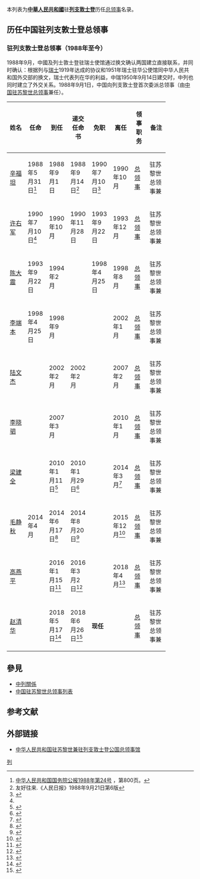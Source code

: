 本列表为'''[[中華人民共和國|中華人民共和國]]'''驻'''[[列支敦士登|列支敦士登]]'''历任[[总领事|总领事]]名录。

== 历任中国驻列支敦士登总领事 ==
=== {{PRC}}驻列支敦士登总领事（1988年至今） ===
1988年9月，中國及列士敦士登驻瑞士使馆通过换文确认两国建立直接联系，并同时确认：根据列与[[瑞士|瑞士]]1919年达成的协议和1951年瑞士驻华公使馆同中华人民共和国外交部的换文，瑞士代表列在华的利益，中瑞1950年9月14日建交时，中列也同时建立了外交关系。1988年9月1日，中国向列支敦士登首次委派总领事（由[[中国驻苏黎世总领事列表|中国驻苏黎世总领事]]兼任）。
{| class="wikitable"
|-
! width=12% |姓名
! width=10% |任命
! width=10% |到任
! width=10% |递交任命书
! width=10% |免职
! width=10% |离任
! width=10% |领事职务
! width=13% colspan="2" |备注
|-
| [[辛福坦|辛福坦]]
| 1988年5月31日<ref>[http://www.gov.cn/gongbao/shuju/1988/gwyb198824.pdf 中华人民共和国国务院公报1988年第24号] {{Wayback|url=http://www.gov.cn/gongbao/shuju/1988/gwyb198824.pdf |date=20150507020922 }}，第800页。</ref>
| 1988年9月1日
| 1988年9月14日<ref>友好往来.《人民日报》1988年9月21日第6版</ref>
| 1990年7月10日<ref name=gb9029>{{Cite web |url=http://www.gov.cn/gongbao/shuju/1990/gwyb199029.pdf |title=《国务院公报》1990年第29号 |accessdate=2020-10-29 |archive-date=2015-06-15 |archive-url=https://web.archive.org/web/20150615024152/http://www.gov.cn/gongbao/shuju/1990/gwyb199029.pdf |dead-url=no }}</ref>
| 1990年10月
| [[总领事|总领事]]
| 驻苏黎世总领事兼
|-
| [[许右军|许右军]]
| 1990年7月10日<ref name=gb9029/>
| 1990年10月
| 1990年11月28日
| 1993年9月22日
| 1993年12月
| [[总领事|总领事]]
| 驻苏黎世总领事兼
|-
|[[陈大震_(外交官)|陈大震]]
| 1993年9月22日
| 1994年2月
|
| 1998年4月25日
| 1998年8月
| [[总领事|总领事]]
| 驻苏黎世总领事兼
|-
| [[李端本|李端本]]
| 1998年4月25日
| 1998年9月
|
|
| 2002年1月
| [[总领事|总领事]]
| 驻苏黎世总领事兼
|-
| [[陆文杰|陆文杰]]
|
| 2002年2月
| 2002年2月
|
| 2007年2月
| [[总领事|总领事]]
| 驻苏黎世总领事兼
|-
| [[李晓驷|李晓驷]]
|
| 2007年3月
|
|
| 2010年1月
| [[总领事|总领事]]
| 驻苏黎世总领事兼
|-
| [[梁建全|梁建全]]
|
| 2010年1月11日<ref>{{Cite web |url = http://zurich.china-consulate.org/chn/zlghd/t651064.htm |title = 梁建全总领事抵达苏黎世履新 |author = 中华人民共和国驻苏黎世兼驻列支敦士登公国总领事馆 |date = 2010-01-12 |language = zh |accessdate = 2018-08-25 |archive-date = 2018-08-26 |archive-url = https://web.archive.org/web/20180826005046/http://zurich.china-consulate.org/chn/zlghd/t651064.htm |dead-url = no }}</ref>
| 2010年1月29日<ref>{{Cite web |url = http://zurich.china-consulate.org/chn/zlghd/t654782.htm |title = 梁建全总领事向列支敦士登外交局长递交领事任命书 |author = 中华人民共和国驻苏黎世兼驻列支敦士登公国总领事馆 |date = 2010-01-30 |language = zh |accessdate = 2018-12-20 |archive-date = 2018-12-20 |archive-url = https://web.archive.org/web/20181220231002/http://zurich.china-consulate.org/chn/zlghd/t654782.htm |dead-url = no }}</ref>
|
| 2014年3月<ref>{{Cite web |url = http://zurich.china-consulate.org/chn/zlghd/t1139366.htm |title = 梁建全总领事辞行拜会列支敦士登公国摄政王储阿洛伊斯 |author = 中华人民共和国驻苏黎世兼驻列支敦士登公国总领事馆 |date = 2014-03-20 |language = zh |accessdate = 2018-12-20 |archive-date = 2018-12-20 |archive-url = https://web.archive.org/web/20181220233839/http://zurich.china-consulate.org/chn/zlghd/t1139366.htm |dead-url = no }}</ref>
| [[总领事|总领事]]
| 驻苏黎世总领事兼
|-
| [[毛静秋|毛静秋]]
| 2014年4月
| 2014年6月17日<ref>{{Cite web |url = http://zurich.china-consulate.org/chn/zlghd/t1166316.htm |title = 毛静秋总领事抵达苏黎世履新 |author = 中华人民共和国驻苏黎世兼驻列支敦士登公国总领事馆 |date = 2014-06-17 |language = zh |accessdate = 2018-08-25 |archive-date = 2018-08-26 |archive-url = https://web.archive.org/web/20180826005044/http://zurich.china-consulate.org/chn/zlghd/t1166316.htm |dead-url = no }}</ref>
| 2014年8月20日<ref>{{Cite web |url = http://zurich.china-consulate.org/chn/zlghd/t1184328.htm |title = 毛静秋总领事上任拜会列支敦士登公国外交局局长弗利克大使 |author = 中华人民共和国驻苏黎世兼驻列支敦士登公国总领事馆 |date = 2014-08-20 |language = zh |accessdate = 2018-12-20 |archive-date = 2018-12-21 |archive-url = https://web.archive.org/web/20181221041313/http://zurich.china-consulate.org/chn/zlghd/t1184328.htm |dead-url = no }}</ref>
|
| 2015年12月<ref>{{Cite web |url = http://zurich.china-consulate.org/chn/zlghd/t1325016.htm |title = 毛静秋总领事辞行拜会列支敦士登外交局局长弗利克大使 |author = 中华人民共和国驻苏黎世兼驻列支敦士登公国总领事馆 |date = 2015-12-16 |language = zh |accessdate = 2018-12-20 |archive-date = 2018-12-20 |archive-url = https://web.archive.org/web/20181220233838/http://zurich.china-consulate.org/chn/zlghd/t1325016.htm |dead-url = no }}</ref>
| [[总领事|总领事]]
| 驻苏黎世总领事兼
|-
| [[高燕平|高燕平]]
|
| 2016年1月15日<ref>{{Cite web |url = http://zurich.china-consulate.org/chn/zlghd/t1335125.htm |title = 高燕平总领事抵达瑞士苏黎世 |author = 中华人民共和国驻苏黎世兼驻列支敦士登公国总领事馆 |date = 2016-01-15 |language = zh |accessdate = 2018-08-25 |archive-date = 2018-08-26 |archive-url = https://web.archive.org/web/20180826005048/http://zurich.china-consulate.org/chn/zlghd/t1335125.htm |dead-url = no }}</ref>
| 2016年3月2日<ref>{{Cite web |url = http://zurich.china-consulate.org/chn/zlghd/t1344947.htm |title = 高燕平总领事拜会列支敦士登公国外交局局长弗利克 |author = 中华人民共和国驻苏黎世兼驻列支敦士登公国总领事馆 |date = 2016-03-02 |language = zh |accessdate = 2018-12-20 |archive-date = 2016-03-11 |archive-url = https://web.archive.org/web/20160311113229/http://zurich.china-consulate.org/chn/zlghd/t1344947.htm |dead-url = no }}</ref>
|
| 2018年4月<ref>{{Cite web |url = http://zurich.china-consulate.org/chn/zlghd/t1549116.htm |title = 驻苏黎世兼驻列支敦士登公国总领事高燕平辞行拜会列支敦士登公国首相哈斯勒 |author = 中华人民共和国驻苏黎世兼驻列支敦士登公国总领事馆 |date = 2018-04-05 |language = zh |accessdate = 2018-12-20 |archive-date = 2018-12-20 |archive-url = https://web.archive.org/web/20181220233832/http://zurich.china-consulate.org/chn/zlghd/t1549116.htm |dead-url = no }}</ref>
| [[总领事|总领事]]
| 驻苏黎世总领事兼
|-
| [[赵清华|赵清华]]
|
| 2018年5月17日<ref>{{Cite web |url = http://zurich.china-consulate.org/chn/zlghd/t1560388.htm |title = 赵清华总领事抵达苏黎世履新 |author = 中华人民共和国驻苏黎世兼驻列支敦士登公国总领事馆 |date = 2018-05-18 |language = zh |accessdate = 2018-08-25 |archive-date = 2018-08-26 |archive-url = https://web.archive.org/web/20180826005019/http://zurich.china-consulate.org/chn/zlghd/t1560388.htm |dead-url = no }}</ref>
| 2018年6月26日<ref>{{Cite web |url = http://zurich.china-consulate.org/chn/zlghd/t1572630.htm |title = 赵清华总领事会见列支敦士登公国外交局局长弗利克 |author = 中华人民共和国驻苏黎世兼驻列支敦士登公国总领事馆 |date = 2018-06-26 |language = zh |accessdate = 2018-12-20 |archive-date = 2018-12-20 |archive-url = https://web.archive.org/web/20181220233835/http://zurich.china-consulate.org/chn/zlghd/t1572630.htm |dead-url = no }}</ref>
| '''现任'''
|
| [[总领事|总领事]]
| 驻苏黎世总领事兼
|}

== 參見 ==
* [[中列關係|中列關係]]
* [[中国驻苏黎世总领事列表|中国驻苏黎世总领事列表]]

== 参考文献 ==
{{Reflist|2}}

== 外部链接 ==
*[http://zurich.china-consulate.gov.cn/chn/ 中华人民共和国驻苏黎世兼驻列支敦士登公国总领事馆] {{Wayback|url=http://zurich.china-consulate.gov.cn/chn/ |date=20220522140136 }}{{zh-hans icon}}{{de icon}}

{{中国驻外大使|共和國}}

[[Category:中国驻外大使列表|列]]